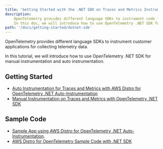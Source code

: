 ```yaml
---
title: 'Getting Started with the .NET SDK on Traces and Metrics Instrumentation'
description:
    OpenTelemetry provides different language SDKs to instrument code for collecting telemetry data in the application.
    In this doc, we will introduce how to use OpenTelemetry .NET SDK for traces and metrics instrumentation in the application
path: '/docs/getting-started/dotnet-sdk'
---
```



OpenTelemetry provides different language SDKs to instrument customer applications for collecting telemetry data.

In this tutorial, we will introduce how to use OpenTelemetry .NET SDK for manual instrumentation and auto instrumentation.

<SectionSeparator />

## Getting Started

* [Auto Instrumentation for Traces and Metrics with AWS Distro for OpenTelemetry .NET Auto-Instrumentation](/docs/getting-started/dotnet-sdk/auto-instr)
* [Manual Instrumentation on Traces and Metrics with OpenTelemetry .NET SDK](/docs/getting-started/dotnet-sdk/manual-instr)


## Sample Code

* [Sample App using AWS Distro for OpenTelemetry .NET Auto-Instrumentation](https://github.com/aws-observability/aws-otel-dotnet-instrumentation/blob/main/sample-applications/integration-test-app).
* [AWS Distro for OpenTelemetry Sample Code with .NET SDK](https://github.com/aws-observability/aws-otel-community/tree/master/sample-apps/dotnet-sample-app)

